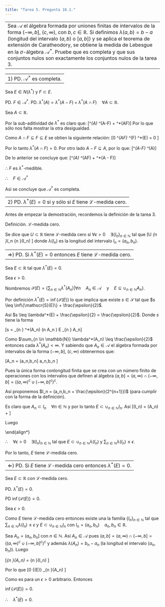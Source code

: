 ```yaml
---
title: "Tarea 5. Pregunta 10.1."
---
```


---------------------------------------------------------------------------------------------
Sea $\mathscr{A}$ el álgebra formada por uniones finitas de intervalos de la forma $(-\infty, b]$, $(c,\infty)$, con $b, c \in \mathbb{R}$. Si definimos $\lambda(a,b) = b-a$ (longitud del intervalo $(a,b)$ o  $[a,b]$) y se aplica el teorema de extensión de Caratheodory, se obtiene la medida de Lebesgue en la $\sigma$-álgebra $\mathscr{A}^*$. Pruebe que es completa y que sus conjuntos nulos son exactamente los conjuntos nulos de la tarea 3.
---------------------------------------------------------------------------------------------

------------------------------------
1) PD. $\mathscr{A}^*$ es completa.
------------------------------------


Sea $E \in N(\lambda^*)$ y $F \subset E$.



PD. $F \in \mathscr{A}^*$.
PD. $\lambda^*(A) = \lambda^*(A-F) + \lambda^*(A\cap F) \quad  \forall A \subset \mathbb{R}$.


Sea $A \subset \mathbb{R}$.

Por la sub-aditividad de $\lambda^*$ es claro que:
\[\lambda^*(A) \leq \lambda^*(A-F) + \lambda^*(A\cap F)\]
Por lo que sólo nos falta mostrar la otra desigualdad.

Como $A\cap F \subseteq F \subseteq E$ se obtien la siguiente relación:
\[0 \leq \lambda^*(A\cap F) \leq \lambda^*(F) \leq \lambda^*(E) = 0 \]

Por lo tanto $\lambda^*(A\cap F) = 0$.
Por otro lado $A-F \subseteq A$, por lo que:
\[\lambda^*(A-F) \leq  \lambda^*(A)\]


De lo anterior se concluye que:
\[\lambda^*(A) \geq \lambda^*(A\cap F) + \lambda^*(A - F)\]

$\therefore$ $F$ es $\lambda^*$-medible.

$\therefore \quad F \in \mathscr{A}^*$

Asi se concluye que $\mathscr{A}^*$ es completa.


---------------------------------------------------------------------------
2) PD. $\lambda^*(E) = 0$ si y sólo si $E$ tiene $\mathscr{L}$-medida cero.
----------------------------------------------------------------------------


Antes de empezar la demostración, recordemos la definición de la tarea 3.

Definición. $\mathscr{L}$-medida cero.

Se dice que  $U \subset \mathbb{R}$ tiene $\mathscr{L}$-medida cero si $\forall \epsilon >0 \quad \exists \{I_n\}_{n \in \mathbb{N}}$ tal que \[U \subset \cup_{n \in \mathbb{N}}I_n \quad \mbox{ y } \quad \sum_{n \in \mathbb{N}}\lambda(I_n) \leq \epsilon\] donde $\lambda(I_n)$ es la longitud del intervalo $I_n = (a_n,b_n)$.


--------------
$\Rightarrow$) PD. Si $\lambda^*(E) = 0$ entonces $E$ tiene $\mathscr{L}$-medida cero.
--------------

Sea $E \subset \mathbb{R}$ tal que $\lambda^*(E) = 0$.

Sea $\epsilon >0$.

Nombremos $\mathscr{S}(E) = \{\sum_{n \in \mathbb{N}} \lambda^*(A_n) | \forall n \quad A_n \in \mathscr{A} \quad \mbox{y} \quad E \subseteq \cup_{n \in \mathbb{N}} A_n \}$.

Por definición  $\lambda^*(E)  = \inf\{\mathscr{S}(E)\}$ lo que implica que existe $s \in \mathscr{S}$ tal que $s \leq \inf\{\mathscr{S}(E)\} + \frac{\epsilon}{2}$.

Así $s \leq \lambda^*(E) + \frac{\epsilon}{2} = \frac{\epsilon}{2}$. Donde $s$ tiene la forma

\[s = \sum_{n \in \mathbb{N}}  \lambda^*(A_n) \leq \frac{\epsilon}{2}  \quad \mbox{con} \quad (\forall n \quad A_n \in \mathscr{A}) \quad \mbox{y} \quad E \subseteq \cup_{n \in \mathbb{N}} A_n\]

Como $\sum_{n \in \mathbb{N}}  \lambda^*(A_n) \leq \frac{\epsilon}{2}$ entonces cada $\lambda^*(A_n) < \infty$. Y sabiendo que $A_n \in \mathscr{A}$ el álgebra formada por  intervalos de la forma $(-\infty, b]$, $(c,\infty)$ obtenermos que:

\[A_n = (a_n,b_n] \mbox{  con } a_n,b_n \in \mathbb{R}\]

Pues la única forma conlongitud finita que se crea con  un número finito de operaciones con los intervalos  que definen al álgebra $(a,b] = (a,\infty) \cap (-\infty,b] = ((a,\infty)^c \cup (-\infty,b]^c )^c$.


Así proponemos $I_n = (a_n,b_n + \frac{\epsilon}{2^{n+1}})$ (para cumplir con la forma de la definición).

Es claro que $A_n \subset I_n \quad \forall n \in \mathbb{N}$ y por lo tanto $E \subset \cup_{n \in \mathbb{N}} I_n$. Así
\[\lambda(I_n) = \lambda(A_n) + \frac{\epsilon}{2^{n+1}}\]

Luego

\begin{align*}
\sum_{n \in \mathbb{N}} \lambda(I_n) &= \sum_{n \in \mathbb{N}}\lambda(A_n) + \sum_{n \in \mathbb{N}}\frac{\epsilon}{2^{n+1}}\\\\
&= \sum_{n \in \mathbb{N}}\lambda(A_n) + \frac{\epsilon}{2} \quad \mbox{(serie geométrica)}\\\\
&\leq \frac{\epsilon}{2} + \frac{\epsilon}{2}\\\
& = \epsilon
\end{align*}

$\therefore \quad \forall \epsilon >0 \quad \exists (I_n)_{n \in \mathbb{N}}$ tal que $E\subset \cup_{n \in \mathbb{N}} \lambda(I_n)$ y $\sum_{n \in \mathbb{N}}\lambda(I_n) \leq \epsilon$.


Por lo tanto, $E$ tiene $\mathscr{L}$-medida cero.

--------------
$\Leftarrow$) PD. Si $E$ tiene $\mathscr{L}$-medida cero entonces $\lambda^*(E) = 0$.
--------------

Sea $E \subset \mathbb{R}$ con $\mathscr{L}$-medida cero. 

PD. $\lambda^*(E) = 0$.

PD $\inf\{\mathscr{S}(E)\} = 0$.

Sea $\epsilon >0$.

Como $E$ tiene $\mathscr{L}$-medida cero entonces existe una la familia $\{I_n\}_{n \in \mathbb{N}}$ tal que $\sum_{n \in \mathbb{N}}\lambda(I_n) \leq \epsilon$ y $E \subset \cup_{n \in \mathbb{N}} I_n$ con $I_n = (a_n,b_n) \quad a_n, b_n \in \mathbb{R}$.

Sea $A_n = (a_n,b_n]$ con $n \in \mathbb{N}$. Así $A_n \in \mathscr{A}$ pues $(a,b] = (a,\infty) \cap (-\infty,b] = ((a,\infty)^c \cup (-\infty,b]^c )^c$ y además $\lambda(A_n) = b_n-a_n$ (la longitud el intervalo $(a_n,b_n)$). Luego


\[\sum_{n \in \mathbb{N}}\lambda(A_n) = \sum_{n \in \mathbb{N}}\lambda(I_n) \leq \epsilon\]

Por lo que 
\[0 \leq \inf\{\mathscr{S}(E)\} \leq \sum_{n \in \mathbb{N}}\lambda(A_n) \leq \epsilon\]

Como es para un $\epsilon >0$ arbitrario. Entonces

$\inf\{\mathscr{S}(E)\}  = 0$.

$\therefore \quad \lambda^*(E) = 0$.
